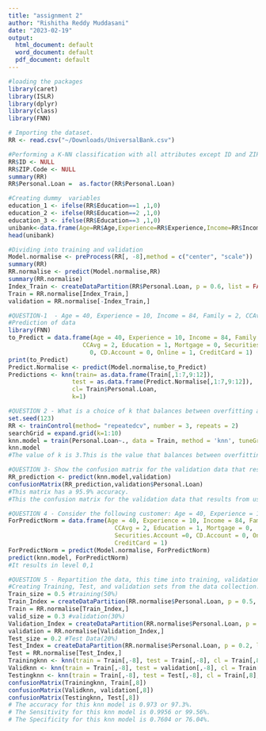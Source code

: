 ```yaml
---
title: "assignment 2"
author: "Rishitha Reddy Muddasani"
date: "2023-02-19"
output:
  html_document: default
  word_document: default
  pdf_document: default
---
```


```r
#loading the packages
library(caret)
library(ISLR)
library(dplyr)
library(class)
library(FNN)
```


```r
# Importing the dataset.
RR <- read.csv("~/Downloads/UniversalBank.csv")
```


```r
#Performing a K-NN classification with all attributes except ID and ZIP code.
RR$ID <- NULL
RR$ZIP.Code <- NULL
summary(RR)
RR$Personal.Loan =  as.factor(RR$Personal.Loan)
```

```r
#Creating dummy  variables
education_1 <- ifelse(RR$Education==1 ,1,0)
education_2 <- ifelse(RR$Education==2 ,1,0)
education_3 <- ifelse(RR$Education==3 ,1,0)
unibank<-data.frame(Age=RR$Age,Experience=RR$Experience,Income=RR$Income,Family=RR$Family,CCAvg=RR$CCAvg, education_1=education_1,education_2=education_2,education_3=education_3,Personal.Loan=RR$Personal.Loan,Mortgage=RR$Mortgage,Securities.Account=RR$Securities.Account,CD.Account=RR$CD.Account,Online=RR$Online,CreditCard=RR$CreditCard)
head(unibank)
```


```r
#Dividing into training and validation
Model.normalise <- preProcess(RR[, -8],method = c("center", "scale"))
summary(RR)
RR.normalise <- predict(Model.normalise,RR)
summary(RR.normalise)
Index_Train <- createDataPartition(RR$Personal.Loan, p = 0.6, list = FALSE)
Train = RR.normalise[Index_Train,]
validation = RR.normalise[-Index_Train,]
```


```r
#QUESTION-1  - Age = 40, Experience = 10, Income = 84, Family = 2, CCAvg = 2, Education_1 = 0, Education_2 = 1, Education_3 = 0, Mortgage = 0, Securities Account = 0, CD Account = 0, Online = 1, and Credit Card = 1. Perform a k-NN classification with all predictors except ID and ZIP code using k = 1. Remember to transform categorical predictors with more than two categories into dummy variables first. Specify the success class as 1 (loan acceptance), and use the default cutoff value of 0.5. How would this customer be classified?
#Prediction of data
library(FNN)
to_Predict = data.frame(Age = 40, Experience = 10, Income = 84, Family = 2,
                     CCAvg = 2, Education = 1, Mortgage = 0, Securities.Account =
                       0, CD.Account = 0, Online = 1, CreditCard = 1)
print(to_Predict)
Predict.Normalise <- predict(Model.normalise,to_Predict)
Predictions <- knn(train= as.data.frame(Train[,1:7,9:12]),
                  test = as.data.frame(Predict.Normalise[,1:7,9:12]),
                  cl= Train$Personal.Loan,
                  k=1)
```

```r
#QUESTION 2 - What is a choice of k that balances between overfitting and ignoring the predictor information? 
set.seed(123)
RR <- trainControl(method= "repeatedcv", number = 3, repeats = 2)
searchGrid = expand.grid(k=1:10)
knn.model = train(Personal.Loan~., data = Train, method = 'knn', tuneGrid = searchGrid,trControl = RR)
knn.model
#The value of k is 3.This is the value that balances between overfitting and ignoring the predictor information
```


```r
#QUESTION 3- Show the confusion matrix for the validation data that results from using the best k. 
RR_prediction <- predict(knn.model,validation)
confusionMatrix(RR_prediction,validation$Personal.Loan)
#This matrix has a 95.9% accuracy.
#This the confusion matrix for the validation data that results from using the best k.
```


```r
#QUESTION 4 - Consider the following customer: Age = 40, Experience = 10, Income = 84, Family = 2, CCAvg = 2, Education_1 = 0, Education_2 = 1, Education_3 = 0, Mortgage = 0, Securities Account = 0, CD Account = 0, Online = 1 and Credit Card = 1. Classify the customer using the best k.
ForPredictNorm = data.frame(Age = 40, Experience = 10, Income = 84, Family = 2,
                              CCAvg = 2, Education = 1, Mortgage = 0,
                              Securities.Account =0, CD.Account = 0, Online = 1,
                              CreditCard = 1)
ForPredictNorm = predict(Model.normalise, ForPredictNorm)
predict(knn.model, ForPredictNorm)
#It results in level 0,1
```

```r
#QUESTION 5 - Repartition the data, this time into training, validation, and test sets (50% : 30% : 20%). Apply the k-NN method with the k chosen above. Compare the confusion matrix of the test set with that of the training and validation sets. Comment on the differences and their reason.
#Creating Training, Test, and validation sets from the data collection.
Train_size = 0.5 #training(50%)
Train_Index = createDataPartition(RR.normalise$Personal.Loan, p = 0.5, list = FALSE)
Train = RR.normalise[Train_Index,]
valid_size = 0.3 #validation(30%)
Validation_Index = createDataPartition(RR.normalise$Personal.Loan, p = 0.3, list = FALSE)
validation = RR.normalise[Validation_Index,]
Test_size = 0.2 #Test Data(20%)
Test_Index = createDataPartition(RR.normalise$Personal.Loan, p = 0.2, list = FALSE)
Test = RR.normalise[Test_Index,]
Trainingknn <- knn(train = Train[,-8], test = Train[,-8], cl = Train[,8], k =3)
Validknn <- knn(train = Train[,-8], test = validation[,-8], cl = Train[,8], k =3)
Testingknn <- knn(train = Train[,-8], test = Test[,-8], cl = Train[,8], k =3)
confusionMatrix(Trainingknn, Train[,8])
confusionMatrix(Validknn, validation[,8])
confusionMatrix(Testingknn, Test[,8])
# The accuracy for this knn model is 0.973 or 97.3%. 
# The Sensitivity for this knn model is 0.9956 or 99.56%. 
# The Specificity for this knn model is 0.7604 or 76.04%.
```